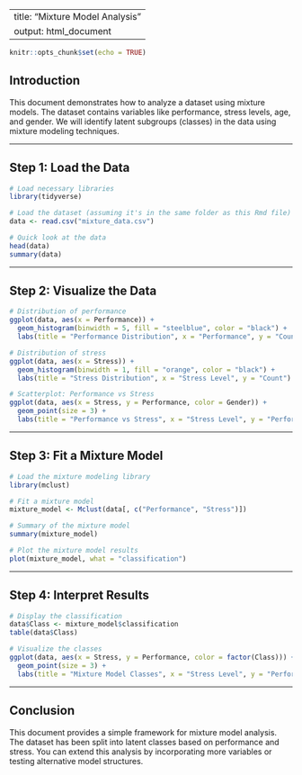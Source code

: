 
---
title: "Mixture Model Analysis"
output: html_document
---

```r
knitr::opts_chunk$set(echo = TRUE)
```

## Introduction

This document demonstrates how to analyze a dataset using mixture models. The dataset contains variables like performance, stress levels, age, and gender. We will identify latent subgroups (classes) in the data using mixture modeling techniques.

---

## Step 1: Load the Data

```r
# Load necessary libraries
library(tidyverse)

# Load the dataset (assuming it's in the same folder as this Rmd file)
data <- read.csv("mixture_data.csv")

# Quick look at the data
head(data)
summary(data)
```

---

## Step 2: Visualize the Data

```r
# Distribution of performance
ggplot(data, aes(x = Performance)) +
  geom_histogram(binwidth = 5, fill = "steelblue", color = "black") +
  labs(title = "Performance Distribution", x = "Performance", y = "Count")

# Distribution of stress
ggplot(data, aes(x = Stress)) +
  geom_histogram(binwidth = 1, fill = "orange", color = "black") +
  labs(title = "Stress Distribution", x = "Stress Level", y = "Count")

# Scatterplot: Performance vs Stress
ggplot(data, aes(x = Stress, y = Performance, color = Gender)) +
  geom_point(size = 3) +
  labs(title = "Performance vs Stress", x = "Stress Level", y = "Performance")
```

---

## Step 3: Fit a Mixture Model

```r
# Load the mixture modeling library
library(mclust)

# Fit a mixture model
mixture_model <- Mclust(data[, c("Performance", "Stress")])

# Summary of the mixture model
summary(mixture_model)

# Plot the mixture model results
plot(mixture_model, what = "classification")
```

---

## Step 4: Interpret Results

```r
# Display the classification
data$Class <- mixture_model$classification
table(data$Class)

# Visualize the classes
ggplot(data, aes(x = Stress, y = Performance, color = factor(Class))) +
  geom_point(size = 3) +
  labs(title = "Mixture Model Classes", x = "Stress Level", y = "Performance", color = "Class")
```

---

## Conclusion

This document provides a simple framework for mixture model analysis. The dataset has been split into latent classes based on performance and stress. You can extend this analysis by incorporating more variables or testing alternative model structures.
